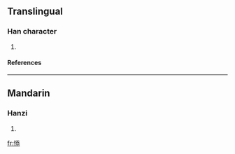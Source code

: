 ==Translingual==
===Han character===
{{Han char|rn=61|rad=心|as=08|sn=11|four=9203<sub>3</sub>|canj=心竹大心 (PHKP)}}
# {{defn|Han|sort=心08}}
====References====
{{Han ref|kx=0389.220|dkj=10747|dj=0723.080|hdz=42313.010|uh=60BF|ud=24767|bh=D562|bd=54626}}
----
==Mandarin==
===Hanzi===
{{cmn-hanzi|pin=[[tiǎn]] ([[tian3]])|wg=t'ien<sup>3</sup>}}
# {{defn|Mandarin}}

[[fr:悿]]
